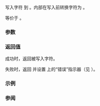 {{cpp/title|putchar}}
{{cpp/io/c/navbar}}
{{ddcl|header=cstdio|
int putchar( int ch );
}}
写入字符 {{c|ch}} 到 {{c|stdout}}。内部在写入前转换字符为 {{c/core|unsigned char}}。

等价于 {{c|putc(ch, stdout)}}。

===参数===
{{par begin}}
{{par|ch|要写入的字符}}
{{par end}}

===返回值===
成功时，返回被写入字符。

失败时，返回 {{c|EOF}} 并设置 {{lc|stdout}} 上的“错误”指示器（见 {{lc|ferror()}}）。

===示例===
{{example
|code=
#include &lt;cstdio&gt;

int main()
{
    for (char c = 'a'; c != 'z'; ++c)
        std::putchar(c);

    // putchar 返回值不等于实参
    int r = 0x1024;
    std::printf("\nr = 0x%x\n", r);
    r = std::putchar(r);
    std::printf("\nr = 0x%x\n", r);
}
|p=true
|output=
abcdefghijklmnopqrstuvwxy
r = 0x1024
$
r = 0x24
}}

===参阅===
{{dsc begin}}
{{dsc inc|cpp/io/c/dsc fputc}}
{{dsc see c|c/io/putchar}}
{{dsc end}}

{{langlinks|de|en|es|fr|it|ja|pt|ru}}